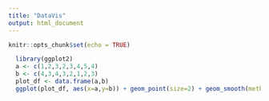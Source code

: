 ```yaml
---
title: "DataVis"
output: html_document
---
```


```r
knitr::opts_chunk$set(echo = TRUE)
```

```r
  library(ggplot2)
  a <- c(1,2,3,2,3,4,5,4)
  b <- c(4,3,4,3,2,1,2,3)
  plot_df <- data.frame(a,b)
  ggplot(plot_df, aes(x=a,y=b)) + geom_point(size=2) + geom_smooth(method=lm)

```


